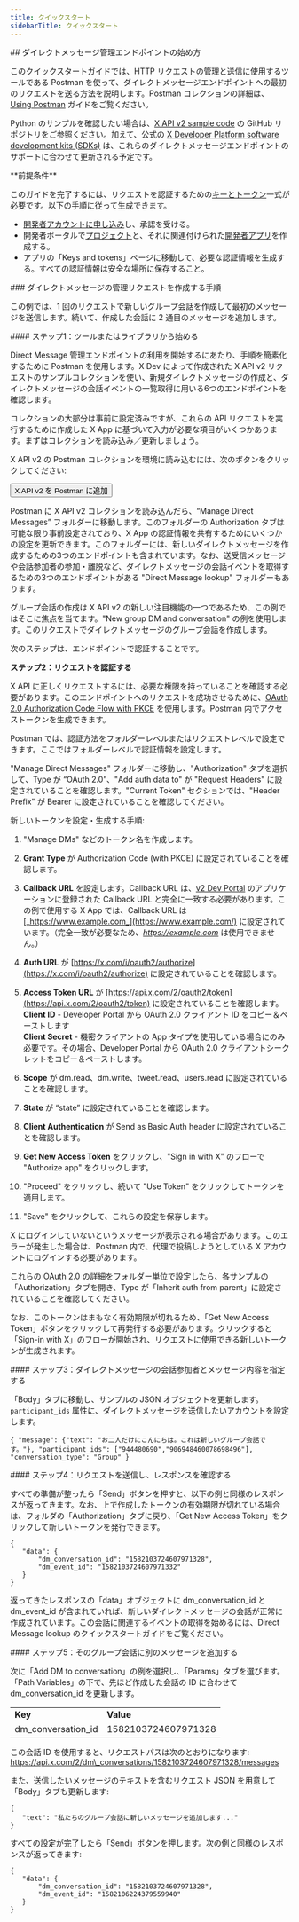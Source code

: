 ```yaml
---
title: クイックスタート
sidebarTitle: クイックスタート
---
```



<div id="getting-started-with-the-manage-direct-message-endpoints">
  ## ダイレクトメッセージ管理エンドポイントの始め方
</div>

このクイックスタートガイドでは、HTTP リクエストの管理と送信に使用するツールである Postman を使って、ダイレクトメッセージエンドポイントへの最初のリクエストを送る方法を説明します。Postman コレクションの詳細は、[Using Postman](/ja/tutorials/postman-getting-started) ガイドをご覧ください。

Python のサンプルを確認したい場合は、[X API v2 sample code](https://github.com/xdevplatform/Twitter-API-v2-sample-code) の GitHub リポジトリをご参照ください。加えて、公式の [X Developer Platform software development kits (SDKs)](/ja/x-api/tools-and-libraries/sdks) は、これらのダイレクトメッセージエンドポイントのサポートに合わせて更新される予定です。  

<Note>
  **前提条件**

  このガイドを完了するには、リクエストを認証するための[キーとトークン](/ja/resources/fundamentals/authentication)一式が必要です。以下の手順に従って生成できます。

  - [開発者アカウントに申し込み](https://developer.x.com/en/apply-for-access)し、承認を受ける。
  - 開発者ポータルで[プロジェクト](/ja/resources/fundamentals/projects)と、それに関連付けられた[開発者アプリ](/ja/resources/fundamentals/developer-apps)を作成する。
  - アプリの「Keys and tokens」ページに移動して、必要な認証情報を生成する。すべての認証情報は安全な場所に保存すること。
</Note>

<div id="steps-to-building-manage-direct-message-requests">
  ### ダイレクトメッセージの管理リクエストを作成する手順
</div>

この例では、1 回のリクエストで新しいグループ会話を作成して最初のメッセージを送信します。続いて、作成した会話に 2 通目のメッセージを追加します。

<div id="step-one-start-with-a-tool-or-library">
  #### ステップ1：ツールまたはライブラリから始める
</div>

Direct Message 管理エンドポイントの利用を開始するにあたり、手順を簡素化するために Postman を使用します。X Dev によって作成された X API v2 リクエストのサンプルコレクションを使い、新規ダイレクトメッセージの作成と、ダイレクトメッセージの会話イベントの一覧取得に用いる6つのエンドポイントを確認します。

コレクションの大部分は事前に設定済みですが、これらの API リクエストを実行するために作成した X App に基づいて入力が必要な項目がいくつかあります。まずはコレクションを読み込み／更新しましょう。

X API v2 の Postman コレクションを環境に読み込むには、次のボタンをクリックしてください:

<Button href="https://app.getpostman.com/run-collection/9956214-784efcda-ed4c-4491-a4c0-a26470a67400">
  X API v2 を Postman に追加
</Button>

Postman に X API v2 コレクションを読み込んだら、“Manage Direct Messages” フォルダーに移動します。このフォルダーの Authorization タブは可能な限り事前設定されており、X App の認証情報を共有するためにいくつかの設定を更新できます。このフォルダーには、新しいダイレクトメッセージを作成するための3つのエンドポイントも含まれています。なお、送受信メッセージや会話参加者の参加・離脱など、ダイレクトメッセージの会話イベントを取得するための3つのエンドポイントがある "Direct Message lookup" フォルダーもあります。 

グループ会話の作成は X API v2 の新しい注目機能の一つであるため、この例ではそこに焦点を当てます。"New group DM and conversation" の例を使用します。このリクエストでダイレクトメッセージのグループ会話を作成します。

次のステップは、エンドポイントで認証することです。

**ステップ2：リクエストを認証する**

X API に正しくリクエストするには、必要な権限を持っていることを確認する必要があります。このエンドポイントへのリクエストを成功させるために、[OAuth 2.0 Authorization Code Flow with PKCE](ja/resources/fundamentals/authentication#oauth-2-0-authorization-code-flow-with-pkce-2) を使用します。Postman 内でアクセストークンを生成できます。 

Postman では、認証方法をフォルダーレベルまたはリクエストレベルで設定できます。ここではフォルダーレベルで認証情報を設定します。

"Manage Direct Messages" フォルダーに移動し、"Authorization" タブを選択して、Type が “OAuth 2.0”、"Add auth data to" が "Request Headers" に設定されていることを確認します。"Current Token" セクションでは、"Header Prefix" が Bearer に設定されていることを確認してください。  

新しいトークンを設定・生成する手順:

1. "Manage DMs" などのトークン名を作成します。

2. **Grant Type** が Authorization Code (with PKCE) に設定されていることを確認します。

3. **Callback URL** を設定します。Callback URL は、[v2 Dev Portal](https://developer.x.com/en/portal/dashboard) のアプリケーションに登録された Callback URL と完全に一致する必要があります。この例で使用する X App では、Callback URL は [_https://www.example.com_](https://www.example.com/) に設定されています。（完全一致が必要なため、[_https://example.com_](https://example.com) は使用できません。） 

4. **Auth URL** が [https://x.com/i/oauth2/authorize](https://x.com/i/oauth2/authorize) に設定されていることを確認します。

5. **Access Token URL** が [https://api.x.com/2/oauth2/token](https://api.x.com/2/oauth2/token) に設定されていることを確認します。\
   **Client ID** - Developer Portal から OAuth 2.0 クライアント ID をコピー＆ペーストします\
   **Client Secret** - 機密クライアントの App タイプを使用している場合にのみ必要です。その場合、Developer Portal から OAuth 2.0 クライアントシークレットをコピー＆ペーストします。 

6. **Scope** が dm.read、dm.write、tweet.read、users.read に設定されていることを確認します。

7. **State** が “state” に設定されていることを確認します。

8. **Client Authentication** が Send as Basic Auth header に設定されていることを確認します。

9. **Get New Access Token** をクリックし、"Sign in with X" のフローで "Authorize app" をクリックします。

10. "Proceed" をクリックし、続いて "Use Token" をクリックしてトークンを適用します。 

11. "Save" をクリックして、これらの設定を保存します。

X にログインしていないというメッセージが表示される場合があります。このエラーが発生した場合は、Postman 内で、代理で投稿しようとしている X アカウントにログインする必要があります。

これらの OAuth 2.0 の詳細をフォルダー単位で設定したら、各サンプルの「Authorization」タブを開き、Type が「Inherit auth from parent」に設定されていることを確認してください。

なお、このトークンはまもなく有効期限が切れるため、「Get New Access Token」ボタンをクリックして再発行する必要があります。クリックすると「Sign-in with X」のフローが開始され、リクエストに使用できる新しいトークンが生成されます。

<div id="step-three-specify-the-direct-message-conversation-participants-and-message-contents">
  #### ステップ3：ダイレクトメッセージの会話参加者とメッセージ内容を指定する
</div>

「Body」タブに移動し、サンプルの JSON オブジェクトを更新します。`participant_ids` 属性に、ダイレクトメッセージを送信したいアカウントを設定します。

`{
   "message": {"text": "お二人だけにこんにちは。これは新しいグループ会話です。"},
   "participant_ids": ["944480690","906948460078698496"],
   "conversation_type": "Group"
}`

<div id="step-four-make-your-request-and-review-the-response">
  #### ステップ4：リクエストを送信し、レスポンスを確認する
</div>

すべての準備が整ったら「Send」ボタンを押すと、以下の例と同様のレスポンスが返ってきます。なお、上で作成したトークンの有効期限が切れている場合は、フォルダの「Authorization」タブに戻り、「Get New Access Token」をクリックして新しいトークンを発行できます。

```
{
   "data": {
       "dm_conversation_id": "1582103724607971328",
       "dm_event_id": "1582103724607971332"
   }
}
```

返ってきたレスポンスの「data」オブジェクトに dm\_conversation\_id と dm\_event\_id が含まれていれば、新しいダイレクトメッセージの会話が正常に作成されています。この会話に関連するイベントの取得を始めるには、Direct Message lookup のクイックスタートガイドをご覧ください。

<div id="step-five-add-another-message-to-that-group-conversation">
  #### ステップ5：そのグループ会話に別のメッセージを追加する
</div>

次に「Add DM to conversation」の例を選択し、「Params」タブを選びます。「Path Variables」の下で、先ほど作成した会話の ID に合わせて dm\_conversation\_id を更新します。

|     |     |
| :--- | :--- |
| **Key** | **Value** |
| dm\_conversation\_id | 1582103724607971328 |

この会話 ID を使用すると、リクエストパスは次のとおりになります: https://api.x.com/2/dm\_conversations/1582103724607971328/messages

また、送信したいメッセージのテキストを含むリクエスト JSON を用意して「Body」タブも更新します: 

```
{
   "text": "私たちのグループ会話に新しいメッセージを追加します..."
}
```

すべての設定が完了したら「Send」ボタンを押します。次の例と同様のレスポンスが返ってきます:

```
{
   "data": {
       "dm_conversation_id": "1582103724607971328",
       "dm_event_id": "1582106224379559940"
   }
}
```